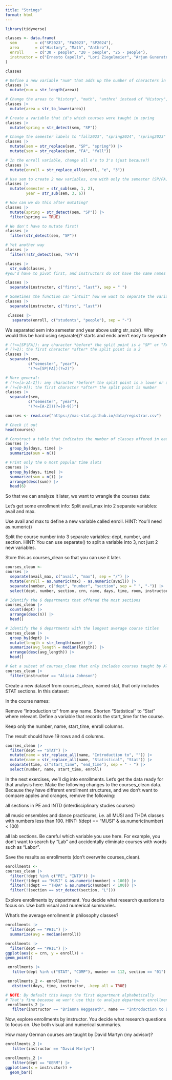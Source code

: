 ```yaml
---
title: "Strings"
format: html
---
```


```r
library(tidyverse)

classes <- data.frame(
  sem        = c("SP2023", "FA2023", "SP2024"),
  area       = c("History", "Math", "Anthro"),
  enroll     = c("30 - people", "20 - people", "25 - people"),
  instructor = c("Ernesto Capello", "Lori Ziegelmeier", "Arjun Guneratne")
)

classes
```
```r
# Define a new variable "num" that adds up the number of characters in the area label
classes |>
  mutate(num = str_length(area))

# Change the areas to "history", "math", "anthro" instead of "History", "Math", "Anthro"
classes |> 
  mutate(area = str_to_lower(area))

# Create a variable that id's which courses were taught in spring
classes |> 
  mutate(spring = str_detect(sem, "SP"))

# Change the semester labels to "fall2023", "spring2024", "spring2023"
classes |> 
  mutate(sem = str_replace(sem, "SP", "spring")) |> 
  mutate(sem = str_replace(sem, "FA", "fall"))

# In the enroll variable, change all e's to 3's (just because?)
classes |> 
  mutate(enroll = str_replace_all(enroll, "e", "3"))

# Use sem to create 2 new variables, one with only the semester (SP/FA) and 1 with the year
classes |> 
  mutate(semester = str_sub(sem, 1, 2),
         year = str_sub(sem, 3, 6))
```
```r
# How can we do this after mutating?
classes |> 
  mutate(spring = str_detect(sem, "SP")) |>
  filter(spring == TRUE)
```
```r
# We don't have to mutate first!
classes |> 
  filter(str_detect(sem, "SP"))
```
```r
# Yet another way
classes |> 
  filter(!str_detect(sem, "FA"))
```
```r
classes |>
  str_sub(classes, )
#you'd have to pivot first, and instructors do not have the same names
```

```r
classes |> 
  separate(instructor, c("first", "last"), sep = " ")
```

```r
# Sometimes the function can "intuit" how we want to separate the variable
classes |> 
  separate(instructor, c("first", "last"))
```

```r
 classes |> 
   separate(enroll, c("students", "people"), sep = "-")
```
We separated sem into semester and year above using str_sub(). Why would this be hard using separate()? starts and ends aren't easy to seperate

```r
# (?<=[SP|FA]): any character *before* the split point is a "SP" or "FA"
# (?=2): the first character *after* the split point is a 2
classes |> 
  separate(sem, 
          c("semester", "year"),
          "(?<=[SP|FA])(?=2)")
```

```r
# More general:
# (?<=[a-zA-Z]): any character *before* the split point is a lower or upper case letter
# (?=[0-9]): the first character *after* the split point is number
classes |> 
  separate(sem, 
          c("semester", "year"),
          "(?<=[A-Z])(?=[0-9])")
```

```r
courses <- read.csv("https://mac-stat.github.io/data/registrar.csv")

# Check it out
head(courses)
```

```r
# Construct a table that indicates the number of classes offered in each day/time slot
courses |>
  group_by(days, time) |>
  summarize(sum = n())

# Print only the 6 most popular time slots
courses |>
  group_by(days, time) |>
  summarize(sum = n()) |>
  arrange(desc(sum)) |>
  head(6)


```
So that we can analyze it later, we want to wrangle the courses data:

Let’s get some enrollment info:
Split avail_max into 2 separate variables: avail and max.

Use avail and max to define a new variable called enroll. HINT: You’ll need as.numeric()

Split the course number into 3 separate variables: dept, number, and section. HINT: You can use separate() to split a variable into 3, not just 2 new variables.

Store this as courses_clean so that you can use it later.

```r
courses_clean <-
courses |>
  separate(avail_max, c("avail", "max"), sep = "/") |>
  mutate(enroll = as.numeric(max) - as.numeric(avail)) |>
  separate(number, c("dept", "number", "section", sep = " ", "-")) |>
  select(dept, number, section, crn, name, days, time, room, instructor, avail, max, enroll)
```
```r
# Identify the 6 departments that offered the most sections
courses_clean |>
  count(dept) |>
  arrange(desc(n)) |>
  head()

# Identify the 6 departments with the longest average course titles
courses_clean |>
  group_by(dept) |>
  mutate(length = str_length(name)) |>
  summarize(avg_length = median(length)) |>
  arrange(desc(avg_length)) |>
  head()

```
```r
# Get a subset of courses_clean that only includes courses taught by Alicia Johnson.
courses_clean |>
  filter(instructor == "Alicia Johnson")
```
Create a new dataset from courses_clean, named stat, that only includes STAT sections. In this dataset:

In the course names:

Remove “Introduction to” from any name.
Shorten “Statistical” to “Stat” where relevant.
Define a variable that records the start_time for the course.

Keep only the number, name, start_time, enroll columns.

The result should have 19 rows and 4 columns.

```r
courses_clean |>
  filter(dept == "STAT") |>
  mutate(name = str_replace_all(name, "Introduction to", "")) |>
  mutate(name = str_replace_all(name, "Statistical", "Stat")) |>
  separate(time, c("start_time", "end_time"), sep = " - ") |>
  select(number, name, start_time, enroll)

```
In the next exercises, we’ll dig into enrollments. Let’s get the data ready for that analysis here. Make the following changes to the courses_clean data. Because they have different enrollment structures, and we don’t want to compare apples and oranges, remove the following:

all sections in PE and INTD (interdisciplinary studies courses)

all music ensembles and dance practicums, i.e. all MUSI and THDA classes with numbers less than 100. HINT: !(dept == "MUSI" & as.numeric(number) < 100)

all lab sections. Be careful which variable you use here. For example, you don’t want to search by “Lab” and accidentally eliminate courses with words such as “Labor”.

Save the results as enrollments (don’t overwrite courses_clean).
```r
enrollments <-
courses_clean |>
  filter(!dept %in% c("PE", "INTD")) |>
  filter(!(dept == "MUSI" & as.numeric(number) < 100)) |>
  filter(!(dept == "THDA" & as.numeric(number) < 100)) |>
  filter(!(section == str_detect(section, "L")))
```


Explore enrollments by department. You decide what research questions to focus on. Use both visual and numerical summaries.

What's the average enrollment in philosophy classes?

```r
enrollments |>
  filter(dept == "PHIL") |>
  summarize(avg = median(enroll))

enrollments |>
  filter(dept == "PHIL") |>
ggplot(aes(x = crn, y = enroll)) +
geom_point()
```
```r
 enrollments |>
   filter(dept %in% c("STAT", "COMP"), number == 112, section == "01")
```
```r
 enrollments_2 <- enrollments |> 
   distinct(days, time, instructor, .keep_all = TRUE)

# NOTE: By default this keeps the first department alphabetically
# That's fine because we won't use this to analyze department enrollments!
 enrollments_2 |> 
   filter(instructor == "Brianna Heggeseth", name == "Introduction to Data Science")
```
Now, explore enrollments by instructor. You decide what research questions to focus on. Use both visual and numerical summaries.

How many German courses are taught by David Martyn (my advisor)?

```r
enrollments_2 |> 
   filter(instructor == "David Martyn")

enrollments_2 |> 
   filter(dept == "GERM") |>
ggplot(aes(x = instructor)) +
  geom_bar()
```

